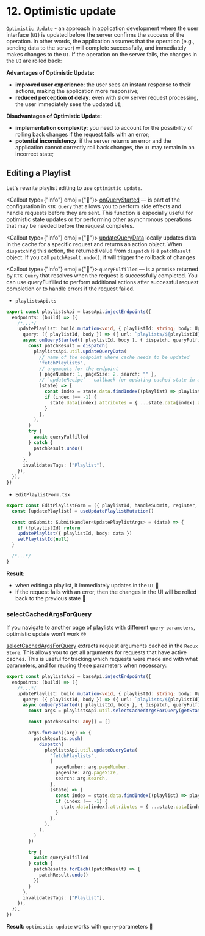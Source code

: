 
# 12. Optimistic update

[`Optimistic Update`](https://redux-toolkit.js.org/rtk-query/usage/manual-cache-updates#optimistic-updates) - an approach in application development where
the user interface (`UI`) is updated before the server confirms the success of the operation.
In other words, the application assumes that the operation (e.g., sending data to the server)
will complete successfully, and immediately makes changes to the `UI`. If the operation on the server
fails, the changes in the `UI` are rolled back:

**Advantages of Optimistic Update:**

- **improved user experience**: the user sees an instant response to their actions, making the application
  more responsive;
- **reduced perception of delay**: even with slow server request processing, the user immediately sees
  the updated `UI`;

**Disadvantages of Optimistic Update:**

- **implementation complexity**: you need to account for the possibility of rolling back changes if the request fails with an error;
- **potential inconsistency**: if the server returns an error and the application cannot correctly roll back changes,
  the `UI` may remain in an incorrect state;

## Editing a Playlist

Let's rewrite playlist editing to use `optimistic update`.

<Callout type={"info"} emoji={"🔗"}>
  [onQueryStarted](https://redux-toolkit.js.org/rtk-query/api/createApi#onquerystarted) — is part of the configuration in `RTK
  Query` that allows you to perform side effects and handle requests before they are sent. This
  function is especially useful for optimistic state updates or for performing other asynchronous operations
  that may be needed before the request completes.

</Callout>

<Callout type={"info"} emoji={"🔗"}>
  [updateQueryData](https://redux-toolkit.js.org/rtk-query/api/created-api/api-slice-utils#updatequerydata) locally
  updates data in the cache for a specific request and returns an action object. When `dispatch`ing this action,
  the returned value from `dispatch` is a `patchResult` object. If you call `patchResult.undo()`, it will trigger
  the rollback of changes

</Callout>

<Callout type={"info"} emoji={"🔗"}>
  `queryFulfilled` — is a `promise` returned by `RTK Query` that resolves when the request is successfully completed.
  You can use queryFulfilled to perform additional actions after successful request completion or to handle errors if
  the request failed.
</Callout>

- `playlistsApi.ts`

```ts filename="playlistsApi.ts"
export const playlistsApi = baseApi.injectEndpoints({
  endpoints: (build) => ({
    /*...*/
    updatePlaylist: build.mutation<void, { playlistId: string; body: UpdatePlaylistArgs }>({
      query: ({ playlistId, body }) => ({ url: `playlists/${playlistId}`, method: "put", body }),
      async onQueryStarted({ playlistId, body }, { dispatch, queryFulfilled }) {
        const patchResult = dispatch(
          playlistsApi.util.updateQueryData(
            // name of the endpoint where cache needs to be updated
            "fetchPlaylists",
            // arguments for the endpoint
            { pageNumber: 1, pageSize: 2, search: "" },
            // `updateRecipe` - callback for updating cached state in a mutable way
            (state) => {
              const index = state.data.findIndex((playlist) => playlist.id === playlistId)
              if (index !== -1) {
                state.data[index].attributes = { ...state.data[index].attributes, ...body }
              }
            },
          ),
        )
        try {
          await queryFulfilled
        } catch {
          patchResult.undo()
        }
      },
      invalidatesTags: ["Playlist"],
    }),
  }),
})
```

- `EditPlaylistForm.tsx`

```ts filename="EditPlaylistForm.ts" {7}
export const EditPlaylistForm = ({ playlistId, handleSubmit, register, editPlaylist, setPlaylistId }: Props) => {
  const [updatePlaylist] = useUpdatePlaylistMutation()

  const onSubmit: SubmitHandler<UpdatePlaylistArgs> = (data) => {
    if (!playlistId) return
    updatePlaylist({ playlistId, body: data })
    setPlaylistId(null)
  }

  /*...*/
}
```

**Result:**

- when editing a playlist, it immediately updates in the `UI` 🚀
- if the request fails with an error, then the changes in the UI will be rolled back to the previous state 🚀

### selectCachedArgsForQuery

If you navigate to another page of playlists with different `query‑parameters`, optimistic update won't work 😢

[selectCachedArgsForQuery](https://redux-toolkit.js.org/rtk-query/api/created-api/api-slice-utils#selectcachedargsforquery) extracts request arguments cached in the `Redux Store`.
This allows you to get all arguments for requests that have active caches. This is useful for tracking
which requests were made and with what parameters, and for reusing these parameters when necessary:

```ts filename="playlistsApi.ts" {14-38}
export const playlistsApi = baseApi.injectEndpoints({
  endpoints: (build) => ({
    /*...*/
    updatePlaylist: build.mutation<void, { playlistId: string; body: UpdatePlaylistArgs }>({
      query: ({ playlistId, body }) => ({ url: `playlists/${playlistId}`, method: "put", body }),
      async onQueryStarted({ playlistId, body }, { dispatch, queryFulfilled, getState }) {
        const args = playlistsApi.util.selectCachedArgsForQuery(getState(), "fetchPlaylists")

        const patchResults: any[] = []

        args.forEach((arg) => {
          patchResults.push(
            dispatch(
              playlistsApi.util.updateQueryData(
                "fetchPlaylists",
                {
                  pageNumber: arg.pageNumber,
                  pageSize: arg.pageSize,
                  search: arg.search,
                },
                (state) => {
                  const index = state.data.findIndex((playlist) => playlist.id === playlistId)
                  if (index !== -1) {
                    state.data[index].attributes = { ...state.data[index].attributes, ...body }
                  }
                },
              ),
            ),
          )
        })

        try {
          await queryFulfilled
        } catch {
          patchResults.forEach((patchResult) => {
            patchResult.undo()
          })
        }
      },
      invalidatesTags: ["Playlist"],
    }),
  }),
})
```

**Result:** `optimistic update` works with `query`-parameters 🚀
